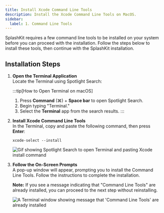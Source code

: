 ```yaml
---
title: Install Xcode Command Line Tools
description: Install the Xcode Command Line Tools on MacOS.
sidebar:
  label: 1. Command Line Tools
---
```



SplashKit requires a few command line tools to be installed on your system before you can proceed with the installation. Follow the steps below to install these tools, then continue with the SplashKit installation.

## Installation Steps

<Steps>

1. **Open the Terminal Application**  
   Locate the Terminal using Spotlight Search:

   :::tip[How to Open Terminal on macOS]
   1. Press **Command** (⌘) + **Space bar** to open Spotlight Search.
   2. Begin typing "Terminal."
   3. Select the **Terminal** app from the search results.
   :::

2. **Install Xcode Command Line Tools**  
   In the Terminal, copy and paste the following command, then press **Enter**:

   ```shell
   xcode-select --install
   ```

   ![Gif showing Spotlight Search to open Terminal and pasting Xcode install command](/gifs/macos/terminal-xcode-install.gif)

3. **Follow the On-Screen Prompts**  
   A pop-up window will appear, prompting you to install the Command Line Tools. Follow the instructions to complete the installation.

   **Note:** If you see a message indicating that "Command Line Tools" are already installed, you can proceed to the next step without reinstalling.

   ![A Terminal window showing message that 'Command Line Tools' are already installed](/images/installation/macos/xcode-install.png)

</Steps>
